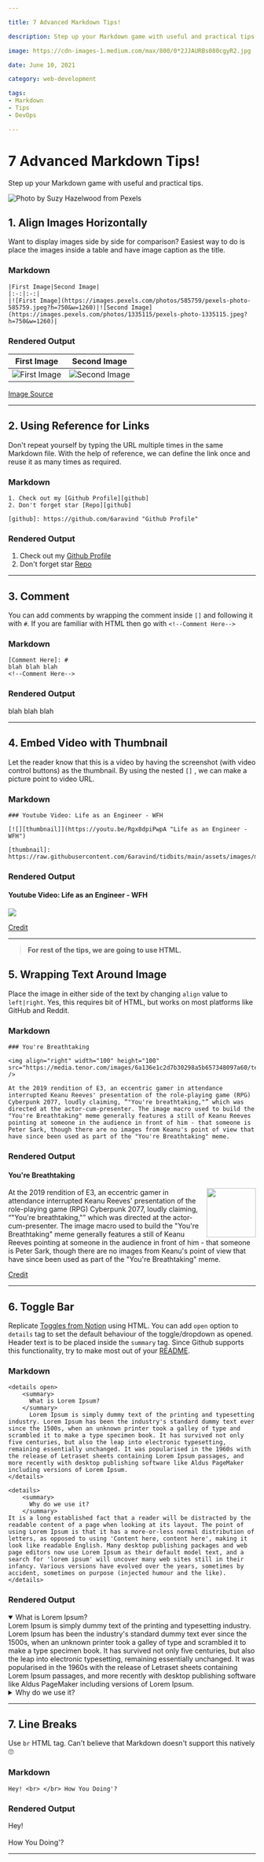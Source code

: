 ```yaml
---

title: 7 Advanced Markdown Tips! 

description: Step up your Markdown game with useful and practical tips.

image: https://cdn-images-1.medium.com/max/800/0*2JJAURBs080cgyR2.jpg

date: June 10, 2021

category: web-development

tags:
- Markdown
- Tips
- DevOps

---
```



 
# 7 Advanced Markdown Tips! 

Step up your Markdown game with useful and practical tips. 

![Photo by [Suzy
Hazelwood](https://www.pexels.com/photo/black-typewriter-machine-typing-on-white-printer-paper-1303835/)
from Pexels](https://cdn-images-1.medium.com/max/800/0*2JJAURBs080cgyR2.jpg)

## 1. Align Images Horizontally

Want to display images side by side for comparison? Easiest way to do is place the images inside a table and have image caption as the title.

### Markdown

```
|First Image|Second Image|
|:-:|:-:|
|![First Image](https://images.pexels.com/photos/585759/pexels-photo-585759.jpeg?h=750&w=1260)|![Second Image](https://images.pexels.com/photos/1335115/pexels-photo-1335115.jpeg?h=750&w=1260)|
```

### Rendered Output

|First Image|Second Image|
|:-:|:-:|
|![First Image](https://images.pexels.com/photos/585759/pexels-photo-585759.jpeg?h=750&w=1260)|![Second Image](https://images.pexels.com/photos/1335115/pexels-photo-1335115.jpeg?h=750&w=1260)|

[Image Source](https://pexels.com)

---

## 2. Using Reference for Links

Don't repeat yourself by typing the URL multiple times in the same Markdown file. 
With the help of reference, we can define the link once and reuse it as many times as required.


### Markdown


```
1. Check out my [Github Profile][github]
2. Don't forget star [Repo][github]

[github]: https://github.com/6aravind "Github Profile"
```

### Rendered Output

1. Check out my [Github Profile][github]
2. Don't forget star [Repo][github]

[github]: https://github.com/6aravind "Github Profile"

---

## 3. Comment

You can add comments by wrapping the comment inside `[]` and following it with `#`. If you are familiar with HTML then go with `<!--Comment Here-->`

### Markdown

```
[Comment Here]: # 
blah blah blah
<!--Comment Here-->
```

### Rendered Output

[Comment Here]: # 
blah blah blah
<!--Comment Here-->

---

## 4. Embed Video with Thumbnail

Let the reader know that this is a video by having the screenshot (with video control buttons) as the thumbnail. By using the nested `[]` , we can make a picture point to video URL.

### Markdown

```
### Youtube Video: Life as an Engineer - WFH

[![][thumbnail]](https://youtu.be/Rgx8dpiPwpA "Life as an Engineer - WFH")

[thumbnail]: https://raw.githubusercontent.com/6aravind/tidbits/main/assets/images/markdown_Life%20as%20Engineer.png
```

### Rendered Output

#### Youtube Video: Life as an Engineer - WFH

[![][thumbnail]](https://youtu.be/Rgx8dpiPwpA "Life as an Engineer - WFH")

[thumbnail]: https://raw.githubusercontent.com/6aravind/tidbits/main/assets/images/markdown_Life%20as%20Engineer.png

[Credit](https://stackoverflow.com/a/29862696)

---

> **For rest of the tips, we are going to use HTML.**

## 5. Wrapping Text Around Image

Place the image in either side of the text by changing `align` value to `left|right`. Yes, this requires bit of HTML, but works on most platforms like GitHub and Reddit. 

### Markdown

```
### You're Breathtaking

<img align="right" width="100" height="100" src="https://media.tenor.com/images/6a136e1c2d7b30298a5b657348097a60/tenor.gif" />

At the 2019 rendition of E3, an eccentric gamer in attendance interrupted Keanu Reeves' presentation of the role-playing game (RPG) Cyberpunk 2077, loudly claiming, “"You're breathtaking,"” which was directed at the actor-cum-presenter. The image macro used to build the "You're Breathtaking" meme generally features a still of Keanu Reeves pointing at someone in the audience in front of him - that someone is Peter Sark, though there are no images from Keanu's point of view that have since been used as part of the "You're Breathtaking" meme.
```

### Rendered Output

#### You're Breathtaking

<img align="right" width="100" height="100" src="https://media.tenor.com/images/6a136e1c2d7b30298a5b657348097a60/tenor.gif" />

At the 2019 rendition of E3, an eccentric gamer in attendance interrupted Keanu Reeves' presentation of the role-playing game (RPG) Cyberpunk 2077, loudly claiming, “"You're breathtaking,"” which was directed at the actor-cum-presenter. The image macro used to build the "You're Breathtaking" meme generally features a still of Keanu Reeves pointing at someone in the audience in front of him - that someone is Peter Sark, though there are no images from Keanu's point of view that have since been used as part of the "You're Breathtaking" meme.


[Credit](https://github.com/DavidWells/advanced-markdown/blob/master/README.md#advanced-formatting-tips)

---


## 6. Toggle Bar

Replicate [Toggles from Notion](https://www.notion.so/Toggles-c720af26b4bd4789b736c140b2dc73fe) using HTML. You can add `open`  option to `details` tag to set the default behaviour of the toggle/dropdown as opened. Header text is to be placed inside the `summary` tag. 
Since Github supports this functionality, try to make most out of your [README](https://github.com/6aravind/tidbits).

### Markdown

```
<details open> 
    <summary> 
      What is Lorem Ipsum?
    </summary>
      Lorem Ipsum is simply dummy text of the printing and typesetting industry. Lorem Ipsum has been the industry's standard dummy text ever since the 1500s, when an unknown printer took a galley of type and scrambled it to make a type specimen book. It has survived not only five centuries, but also the leap into electronic typesetting, remaining essentially unchanged. It was popularised in the 1960s with the release of Letraset sheets containing Lorem Ipsum passages, and more recently with desktop publishing software like Aldus PageMaker including versions of Lorem Ipsum.
</details>

<details> 
    <summary> 
      Why do we use it?
    </summary>
It is a long established fact that a reader will be distracted by the readable content of a page when looking at its layout. The point of using Lorem Ipsum is that it has a more-or-less normal distribution of letters, as opposed to using 'Content here, content here', making it look like readable English. Many desktop publishing packages and web page editors now use Lorem Ipsum as their default model text, and a search for 'lorem ipsum' will uncover many web sites still in their infancy. Various versions have evolved over the years, sometimes by accident, sometimes on purpose (injected humour and the like).
</details>
```

### Rendered Output

<details open> 
    <summary> 
      What is Lorem Ipsum?
    </summary>
      Lorem Ipsum is simply dummy text of the printing and typesetting industry. Lorem Ipsum has been the industry's standard dummy text ever since the 1500s, when an unknown printer took a galley of type and scrambled it to make a type specimen book. It has survived not only five centuries, but also the leap into electronic typesetting, remaining essentially unchanged. It was popularised in the 1960s with the release of Letraset sheets containing Lorem Ipsum passages, and more recently with desktop publishing software like Aldus PageMaker including versions of Lorem Ipsum.
</details>

<details> 
    <summary> 
      Why do we use it?
    </summary>
It is a long established fact that a reader will be distracted by the readable content of a page when looking at its layout. The point of using Lorem Ipsum is that it has a more-or-less normal distribution of letters, as opposed to using 'Content here, content here', making it look like readable English. Many desktop publishing packages and web page editors now use Lorem Ipsum as their default model text, and a search for 'lorem ipsum' will uncover many web sites still in their infancy. Various versions have evolved over the years, sometimes by accident, sometimes on purpose (injected humour and the like).
</details>

---

## 7. Line Breaks

Use `br` HTML tag. Can't believe that Markdown doesn't support this natively 🙄

### Markdown

```
Hey! <br> </br> How You Doing'?
```

### Rendered Output

Hey! <br> </br> How You Doing'?


---

